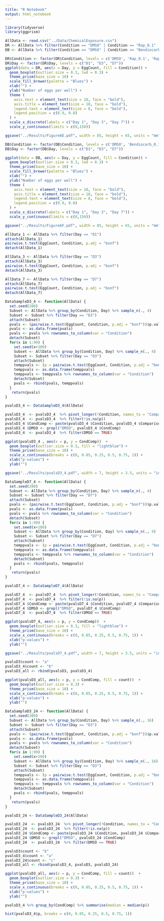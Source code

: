 ```yaml
---
title: "R Notebook"
output: html_notebook
---
```


```r
library(tidyverse)
library(ggprism)
```

```r
AllData <- read.csv("../Data/ChemicalExposure.csv")
DR <- AllData %>% filter(Condition == "DMSO" | Condition == "Rap_0.1" | Condition == "Rap_10" | Condition == "Rap_25")
DB <- AllData %>% filter(Condition == "DMSO" | Condition == "Bendiocarb_0.1" | Condition == "Bendiocarb_10" | Condition == "Bendiocarb_25")
```

```r
DR$Condition <- factor(DR$Condition, levels = c('DMSO', 'Rap_0.1', 'Rap_10', 'Rap_25'))
DR$Day <- factor(DR$Day, levels = c("D1", "D3", "D7"))
ggplot(data = DR, aes(x = Day, y = EggCount, fill = Condition)) + 
  geom_boxplot(outlier.size = 0.3, lwd = 0.3) +
  theme_prism(base_size = 10) +
  scale_fill_brewer(palette = "Blues") +
  xlab("") +
  ylab("Number of eggs per well") +
  theme (
    axis.text = element_text(size = 10, face = "bold"),
    axis.title = element_text(size = 10, face = "bold"),
    legend.text = element_text(size = 8, face = "bold"),
    legend.position = c(0.9, 0.8)
  ) +
  scale_x_discrete(labels = c("Day 1", "Day 3", "Day 7")) +
  scale_y_continuous(limits = c(0,150))

ggsave("../Results/Figure6E.pdf", width = 85, height = 65, units = "mm")

```

```r
DB$Condition <- factor(DB$Condition, levels = c('DMSO', 'Bendiocarb_0.1', 'Bendiocarb_10', 'Bendiocarb_25'))
DB$Day <- factor(DB$Day, levels = c("D1", "D3", "D7"))

ggplot(data = DB, aes(x = Day, y = EggCount, fill = Condition)) + 
  geom_boxplot(outlier.size = 0.3, lwd = 0.3) +
  theme_prism(base_size = 10) +
  scale_fill_brewer(palette = "Blues") +
  xlab("") +
  ylab("Number of eggs per well") +
  theme (
    axis.text = element_text(size = 10, face = "bold"),
    axis.title = element_text(size = 10, face = "bold"),
    legend.text = element_text(size = 8, face = "bold"),
    legend.position = c(0.9, 0.8)
  ) +
  scale_x_discrete(labels = c("Day 1", "Day 3", "Day 7")) +
  scale_y_continuous(limits = c(0,150))

ggsave("../Results/Figure6F.pdf", width = 85, height = 65, units = "mm")
```

```r
AllData_1 <- AllData %>% filter(Day == "D1")
attach(AllData_1)
pairwise.t.test(EggCount, Condition, p.adj = "bonf")
detach(AllData_1)
```

```r
AllData_3 <- AllData %>% filter(Day == "D3")
attach(AllData_3)
pairwise.t.test(EggCount, Condition, p.adj = "bonf")
detach(AllData_3)
```

```r
AllData_7 <- AllData %>% filter(Day == "D7")
attach(AllData_7)
pairwise.t.test(EggCount, Condition, p.adj = "bonf")
detach(AllData_7)
```



```r
DataSampleD3_4 <- function(AllData) {
  set.seed(200)
  Subset <- AllData %>% group_by(Condition, Day) %>% sample_n(., 4)
  Subset <- Subset %>% filter(Day == "D3")
  attach(Subset)
  pvals <- (pairwise.t.test(EggCount, Condition, p.adj = "bonf"))$p.value
  pvals <- as.data.frame(pvals)
  pvals <- pvals %>% rownames_to_column(var = "Condition")
  detach(Subset)
  for(x in 1:99) {
    set.seed(x+100)
    Subset <- AllData %>% group_by(Condition, Day) %>% sample_n(., 4)
    Subset <- Subset %>% filter(Day == "D3")
    attach(Subset)
    temppvals <- (p = pairwise.t.test(EggCount, Condition, p.adj = "bonf"))$p.value
    temppvals <- as.data.frame(temppvals)
    temppvals <- temppvals %>% rownames_to_column(var = "Condition")
    detach(Subset)
    pvals <- rbind(pvals, temppvals)
  } 
   return(pvals)
}

pvalsD3_4 <- DataSampleD3_4(AllData)
```

```r
pvalsD3_4  <- pvalsD3_4  %>% pivot_longer(!Condition, names_to = "Comparison", values_to = "p")
pvalsD3_4  <- pvalsD3_4  %>% filter(!is.na(p))
pvalsD3_4 $CondComp <- paste(pvalsD3_4 $Condition, pvalsD3_4 $Comparison)
pvalsD3_4 $DMSO <- grepl("DMSO", pvalsD3_4 $CondComp)
pvalsD3_4  <- pvalsD3_4  %>% filter(DMSO == TRUE)
```

```r
ggplot(pvalsD3_4 , aes(x = p, y = CondComp))  +
  geom_boxplot(outlier.size = 0.3, fill = "lightblue") +
  theme_prism(base_size = 10) +
  scale_x_continuous(breaks = c(0, 0.05, 0.25, 0.5, 0.75, 1)) +
  xlab("p-values") +
  ylab("")

ggsave("../Results/pvalsD3_4.pdf", width = 7, height = 3.5, units = "in")
```

```r
DataSampleD7_4 <- function(AllData) {
  set.seed(200)
  Subset <- AllData %>% group_by(Condition, Day) %>% sample_n(., 4)
  Subset <- Subset %>% filter(Day == "D7")
  attach(Subset)
  pvals <- (pairwise.t.test(EggCount, Condition, p.adj = "bonf"))$p.value
  pvals <- as.data.frame(pvals)
  pvals <- pvals %>% rownames_to_column(var = "Condition")
  detach(Subset)
  for(x in 1:99) {
    set.seed(x+100)
    Subset <- AllData %>% group_by(Condition, Day) %>% sample_n(., 4)
    Subset <- Subset %>% filter(Day == "D7")
    attach(Subset)
    temppvals <- (p = pairwise.t.test(EggCount, Condition, p.adj = "bonf"))$p.value
    temppvals <- as.data.frame(temppvals)
    temppvals <- temppvals %>% rownames_to_column(var = "Condition")
    detach(Subset)
    pvals <- rbind(pvals, temppvals)
  } 
   return(pvals)
}

pvalsD7_4 <- DataSampleD7_4(AllData)
```

```r
pvalsD7_4  <- pvalsD7_4  %>% pivot_longer(!Condition, names_to = "Comparison", values_to = "p")
pvalsD7_4  <- pvalsD7_4  %>% filter(!is.na(p))
pvalsD7_4 $CondComp <- paste(pvalsD7_4 $Condition, pvalsD7_4 $Comparison)
pvalsD7_4 $DMSO <- grepl("DMSO", pvalsD7_4 $CondComp)
pvalsD7_4  <- pvalsD7_4  %>% filter(DMSO == TRUE)
```

```r
ggplot(pvalsD7_4, aes(x = p, y = CondComp))  +
  geom_boxplot(outlier.size = 0.3, fill = "lightblue") +
  theme_prism(base_size = 10) +
  scale_x_continuous(breaks = c(0, 0.05, 0.25, 0.5, 0.75, 1)) +
  xlab("p-values") +
  ylab("")

ggsave("../Results/pvalsD7_4.pdf", width = 7, height = 3.5, units = "in")
```


```r
pvalsD3$count <- "a"
pvalsD3_4$count <- "b"
pvalsD3_all <- rbind(pvalsD3, pvalsD3_4)
```

```r
ggplot(pvalsD3_all, aes(x = p, y = CondComp, fill = count))  +
  geom_boxplot(outlier.size = 0.3) +
  theme_prism(base_size = 10) +
  scale_x_continuous(breaks = c(0, 0.05, 0.25, 0.5, 0.75, 1)) +
  xlab("p-values") +
  ylab("")
```

```r
DataSampleD3_24 <- function(AllData) {
  set.seed(300)
  Subset <- AllData %>% group_by(Condition, Day) %>% sample_n(., 16)
  Subset <- Subset %>% filter(Day == "D3")
  attach(Subset)
  pvals <- (pairwise.t.test(EggCount, Condition, p.adj = "bonf"))$p.value
  pvals <- as.data.frame(pvals)
  pvals <- pvals %>% rownames_to_column(var = "Condition")
  detach(Subset)
  for(x in 1:99) {
    set.seed(x+200)
    Subset <- AllData %>% group_by(Condition, Day) %>% sample_n(., 16)
    Subset <- Subset %>% filter(Day == "D3")
    attach(Subset)
    temppvals <- (p = pairwise.t.test(EggCount, Condition, p.adj = "bonf"))$p.value
    temppvals <- as.data.frame(temppvals)
    temppvals <- temppvals %>% rownames_to_column(var = "Condition")
    detach(Subset)
    pvals <- rbind(pvals, temppvals)
  } 
   return(pvals)
}

pvalsD3_24 <- DataSampleD3_24(AllData)
```

```r
pvalsD3_24  <- pvalsD3_24  %>% pivot_longer(!Condition, names_to = "Comparison", values_to = "p")
pvalsD3_24  <- pvalsD3_24  %>% filter(!is.na(p))
pvalsD3_24 $CondComp <- paste(pvalsD3_24 $Condition, pvalsD3_24 $Comparison)
pvalsD3_24 $DMSO <- grepl("DMSO", pvalsD3_24 $CondComp)
pvalsD3_24  <- pvalsD3_24  %>% filter(DMSO == TRUE)
```

```r
pvalsD3$count <- "b"
pvalsD3_4$count <- "a"
pvalsD3_24$count <- "c"
pvalsD3_all <- rbind(pvalsD3_4, pvalsD3, pvalsD3_24)
```

```r
ggplot(pvalsD3_all, aes(x = p, y = CondComp, fill = count))  +
  geom_boxplot(outlier.size = 0.3) +
  theme_prism(base_size = 10) +
  scale_x_continuous(breaks = c(0, 0.05, 0.25, 0.5, 0.75, 1)) +
  xlab("p-values") +
  ylab("")
```

```r
pvalsD3_4 %>% group_by(CondComp) %>% summarise(median = median(p))
```

```r
hist(pvalsD3_4$p, breaks = c(0, 0.05, 0.25, 0.5, 0.75, 1))
```


